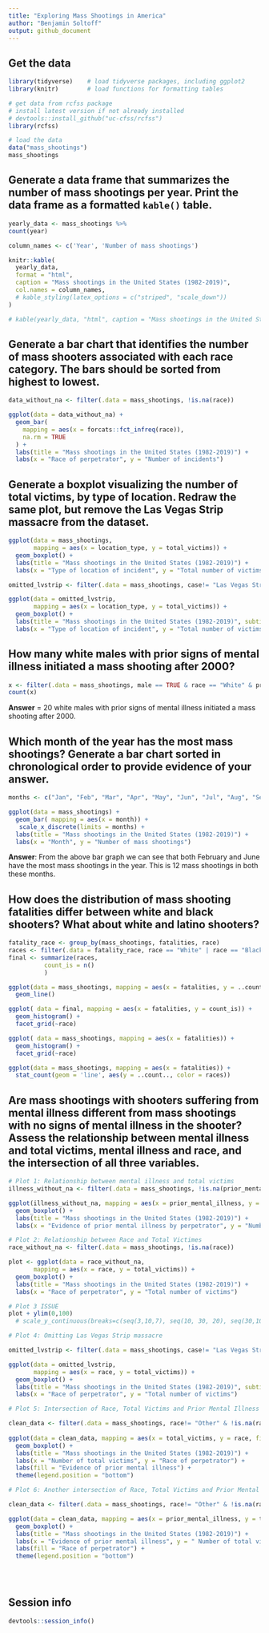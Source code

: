 ```yaml
---
title: "Exploring Mass Shootings in America"
author: "Benjamin Soltoff"
output: github_document
---
```


## Get the data

```r
library(tidyverse)    # load tidyverse packages, including ggplot2
library(knitr)        # load functions for formatting tables

# get data from rcfss package
# install latest version if not already installed
# devtools::install_github("uc-cfss/rcfss")
library(rcfss)

# load the data
data("mass_shootings")
mass_shootings
```

## Generate a data frame that summarizes the number of mass shootings per year. Print the data frame as a formatted `kable()` table.

```r
yearly_data <- mass_shootings %>%
count(year)

column_names <- c('Year', 'Number of mass shootings')

knitr::kable(
  yearly_data,
  format = "html",
  caption = "Mass shootings in the United States (1982-2019)",
  col.names = column_names,
  # kable_styling(latex_options = c("striped", "scale_down"))
)

# kable(yearly_data, "html", caption = "Mass shootings in the United States (1982-2019)", col.names = column_names, booktabs = T)

```


## Generate a bar chart that identifies the number of mass shooters associated with each race category. The bars should be sorted from highest to lowest.

```r
data_without_na <- filter(.data = mass_shootings, !is.na(race))

ggplot(data = data_without_na) + 
  geom_bar(
    mapping = aes(x = forcats::fct_infreq(race)), 
    na.rm = TRUE
  ) + 
  labs(title = "Mass shootings in the United States (1982-2019)") +
  labs(x = "Race of perpetrator", y = "Number of incidents")


```

## Generate a boxplot visualizing the number of total victims, by type of location. Redraw the same plot, but remove the Las Vegas Strip massacre from the dataset.

```r
 
ggplot(data = mass_shootings, 
       mapping = aes(x = location_type, y = total_victims)) +
  geom_boxplot() +
  labs(title = "Mass shootings in the United States (1982-2019)") +
  labs(x = "Type of location of incident", y = "Total number of victims")

omitted_lvstrip <- filter(.data = mass_shootings, case!= "Las Vegas Strip massacre"	)

ggplot(data = omitted_lvstrip, 
       mapping = aes(x = location_type, y = total_victims)) +
  geom_boxplot() +
  labs(title = "Mass shootings in the United States (1982-2019)", subtitle = "Omitting Las Vegas Strip massacre") +
  labs(x = "Type of location of incident", y = "Total number of victims")
```

## How many white males with prior signs of mental illness initiated a mass shooting after 2000?

```r
x <- filter(.data = mass_shootings, male == TRUE & race == "White" & prior_mental_illness == "Yes" & year > 2000)
count(x)
```

**Answer** = 20 white males with prior signs of mental illness initiated a mass shooting after 2000.

## Which month of the year has the most mass shootings? Generate a bar chart sorted in chronological order to provide evidence of your answer.

```r

months <- c("Jan", "Feb", "Mar", "Apr", "May", "Jun", "Jul", "Aug", "Sep", "Oct", "Nov", "Dec")

ggplot(data = mass_shootings) +
  geom_bar( mapping = aes(x = month)) + 
   scale_x_discrete(limits = months) + 
  labs(title = "Mass shootings in the United States (1982-2019)") +
  labs(x = "Month", y = "Number of mass shootings")

```

**Answer**: From the above bar graph we can see that both February and June have the most mass shootings in the year. This is 12 mass shootings in both these months.

## How does the distribution of mass shooting fatalities differ between white and black shooters? What about white and latino shooters?

```r


fatality_race <- group_by(mass_shootings, fatalities, race)
races <- filter(.data = fatality_race, race == "White" | race == "Black" | race == "Latino") 
final <- summarize(races, 
          count_is = n()
          )

ggplot(data = mass_shootings, mapping = aes(x = fatalities, y = ..count.., colour = race)) + 
  geom_line()

ggplot( data = final, mapping = aes(x = fatalities, y = count_is)) +
  geom_histogram() +
  facet_grid(~race)

ggplot( data = mass_shootings, mapping = aes(x = fatalities)) +
  geom_histogram() +
  facet_grid(~race)

ggplot(data = mass_shootings, mapping = aes(x = fatalities)) +
  stat_count(geom = 'line', aes(y = ..count.., color = races))


```

## Are mass shootings with shooters suffering from mental illness different from mass shootings with no signs of mental illness in the shooter? Assess the relationship between mental illness and total victims, mental illness and race, and the intersection of all three variables.

```r

# Plot 1: Relationship between mental illness and total victims
illness_without_na <- filter(.data = mass_shootings, !is.na(prior_mental_illness))

ggplot(illness_without_na, mapping = aes(x = prior_mental_illness, y = total_victims)) + 
  geom_boxplot() + 
  labs(title = "Mass shootings in the United States (1982-2019)") +
  labs(x = "Evidence of prior mental illness by perpetrator", y = "Number of total victims")

# Plot 2: Relationship between Race and Total Victimes
race_without_na <- filter(.data = mass_shootings, !is.na(race))

plot <- ggplot(data = race_without_na, 
       mapping = aes(x = race, y = total_victims)) +
  geom_boxplot() +
  labs(title = "Mass shootings in the United States (1982-2019)") +
  labs(x = "Race of perpetrator", y = "Total number of victims")

# Plot 3 ISSUE
plot + ylim(0,100)
  # scale_y_continuous(breaks=c(seq(3,10,7), seq(10, 30, 20), seq(30,100,70), seq(100,300,200)))

# Plot 4: Omitting Las Vegas Strip massacre

omitted_lvstrip <- filter(.data = mass_shootings, case!= "Las Vegas Strip massacre"	)

ggplot(data = omitted_lvstrip, 
       mapping = aes(x = race, y = total_victims)) +
  geom_boxplot() +
  labs(title = "Mass shootings in the United States (1982-2019)", subtitle = "Omitting Las Vegas Strip Massacre (2017") +
  labs(x = "Race of perpetrator", y = "Total number of victims")

# Plot 5: Intersection of Race, Total Victims and Prior Mental Illness

clean_data <- filter(.data = mass_shootings, race!= "Other" & !is.na(race) & !is.na(prior_mental_illness))
  
ggplot(data = clean_data, mapping = aes(x = total_victims, y = race, fill = prior_mental_illness)) +
  geom_boxplot() + 
  labs(title = "Mass shootings in the United States (1982-2019)") +
  labs(x = "Number of total victims", y = "Race of perpetrator") + 
  labs(fill = "Evidence of prior mental illness") + 
  theme(legend.position = "bottom")

# Plot 6: Another intersection of Race, Total Victims and Prior Mental Illness

clean_data <- filter(.data = mass_shootings, race!= "Other" & !is.na(race) & !is.na(prior_mental_illness))

ggplot(data = clean_data, mapping = aes(x = prior_mental_illness, y = total_victims, fill = race)) +
  geom_boxplot() + 
  labs(title = "Mass shootings in the United States (1982-2019)") +
  labs(x = "Evidence of prior mental illness", y = " Number of total victims") + 
  labs(fill = "Race of perpetrator") + 
  theme(legend.position = "bottom")


  

```

## Session info

```r
devtools::session_info()
```


